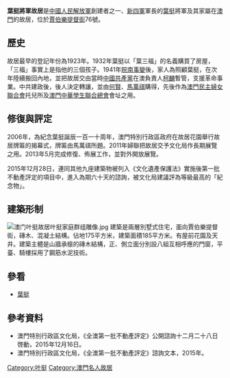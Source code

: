 {{不是|葉挺故居}}

'''葉挺將軍故居'''是[[中國人民解放軍|中國人民解放軍]]創建者之一、[[新四軍|新四軍]]軍長的[[葉挺|葉挺]]將軍及其家屬在[[澳門|澳門]]的故居，位於[[賈伯樂提督街|賈伯樂提督街]]76號。

==歷史==
故居最早的登記年份為1923年。1932年葉挺以「葉三福」的名義購買了房屋，「三福」事實上是指他的三個孩子。1941年[[皖南事變|皖南事變]]後，家人為照顧葉挺，在次年陸續搬回內地，並把故居交由當時[[中國共產黨|中國共產黨]]在澳負責人[[柯麟|柯麟]]暫管，支援革命事業。中共建政後，後人決定轉讓，並由[[何賢|何賢]]、[[馬萬祺|馬萬祺]]購得，先後作為[[澳門婦女聯合會|澳門民主婦女聯合會]]托兒所及[[澳門中華學生聯合總會|澳門中華學生聯合總會]]會址之用。

==修復與評定==
2006年，為紀念葉挺誕辰一百一十周年，澳門特別行政區政府在故居花園舉行故居牌匾的揭幕式，牌匾由馬萬祺所題。2011年婦聯把故居交予文化局作長期展覽之用。2013年5月完成修復、佈展工作，並對外開放展覽。

2015年12月28日，連同其他九座建築物被列入《文化遺產保護法》實施後第一批不動產評定的項目中，進入為期六十天的諮詢，被文化局建議評為等級最高的「紀念物」。
==建築形制==
[[File:澳门叶挺故居叶挺家庭群组雕像.jpg|thumb]]
建築是兩層別墅式住宅，面向賈伯樂提督街，磚木、混凝土結構。佔地175平方米，建築面積185平方米。有屋前花園及天井。建築主體是山牆承檩的磚木結構，正、側立面分別設八組互相呼應的門窗，平臺、騎樓採用了鋼筋水泥技術。

==參看==
*[[葉挺|葉挺]]

==參考資料==
*澳門特別行政區文化局，《全澳第一批不動產評定》公開諮詢十二月二十八日啓動，2015年12月16日。
*澳門特別行政區文化局，《全澳第一批不動產評定》諮詢文本，2015年。

[[Category:叶挺|Category:叶挺]]
[[Category:澳門名人故居|Category:澳門名人故居]]